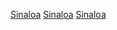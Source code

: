 {{Cat main}}
{{Commons cat|Sinaloa}}
[[Category:西北墨西哥|Sinaloa]]
[[Category:西馬德雷山脈|Sinaloa]]
[[Category:墨西哥州份|Sinaloa]]